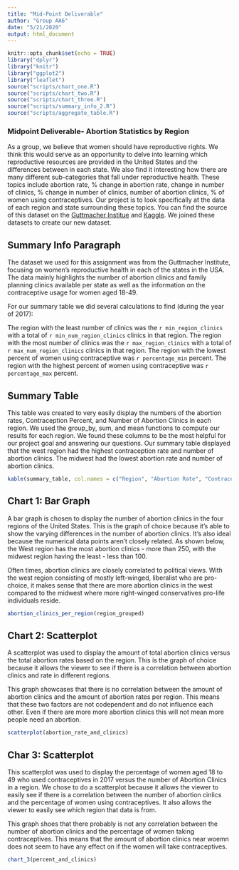 ```yaml
---
title: "Mid-Point Deliverable"
author: "Group AA6"
date: "5/21/2020"
output: html_document
---
```


```r
knitr::opts_chunk$set(echo = TRUE)
library("dplyr")
library("knitr")
library("ggplot2")
library("leaflet")
source("scripts/chart_one.R")
source("scripts/chart_two.R")
source("scripts/chart_three.R")
source("scripts/summary_info_2.R")
source("scripts/aggregate_table.R")

```
### Midpoint Deliverable- Abortion Statistics by Region
As a group, we believe that women should have reproductive rights. We think this
would serve as an opportunity to delve into learning which reproductive resources
are provided in the United States and the differences between in each state. We
also find it interesting how there are many different sub-categories that fall
under reproductive health. These topics include abortion rate, % change in
abortion rate, change in number of clinics, % change in number of clinics,
number of abortion clinics, % of women using contraceptives. Our project is to
look specifically at the data of each region and state surrounding these topics.
You can find the source of this dataset on the
[Guttmacher Institue](https://data.guttmacher.org/states/table?dataset=data&state=AL+AK+AZ+AR+CA+CO+CT+DE+DC+FL+GA+HI+ID+IL+IN+IA+KS+KY+LA+ME+MD+MA+MI+MN+MS+MO+MT+NE+NV+NH+NJ+NM+NY+NC+ND+OH+OK+OR+PA+RI+SC+SD+TN+TX+UT+VT+VA+WA+WV+WI+WY&topics=57+283+65) and [Kaggle](https://www.kaggle.com/omer2040/usa-states-to-region). We joined these datasets to create our new dataset. 


## Summary Info Paragraph 
The dataset we used for this assignment was from the Guttmacher Institute, 
focusing on women’s reproductive health in each of the states in the USA. 
The data mainly highlights the number of abortion clinics and family planning
clinics available per state as well as the information  on the contraceptive 
usage for women aged 18-49.

For our summary table we did several calculations to find
(during the year of 2017):

 The region with the least number of clinics was the `r min_region_clinics` with a total of 
`r min_num_region_clinics` clinics in that region. The region with the most number of clinics was the `r max_region_clinics` with a total of `r max_num_region_clinics` clinics in that region. The region with the lowest percent of women using contraceptive was `r percentage_min` percent. The region with the highest percent of women using contraceptive was `r percentage_max` percent.

## Summary Table 
This table was created to very easily display the numbers of the abortion rates, Contraception Percent, and Number of Abortion Clinics in each region. We used the group_by, sum, and mean functions to compute our results for each region. We found these columns to be the most helpful for our project goal and answering our questions. Our summary table displayed that the west region had the highest contraception rate and number of abortion clinics. The midwest had the lowest abortion rate and number of abortion clinics. 
```r
kable(summary_table, col.names = c("Region", "Abortion Rate", "Contraception Percent", "Number of Abortion Clinics"))
```

## Chart 1: Bar Graph
A bar graph is chosen to display the number of abortion clinics in the four
regions of the United States. This is the graph of choice because it’s able to
show the varying differences in the number of abortion clinics. It’s also ideal
because the numerical data points aren’t closely related. As shown below, the
West region has the most abortion clinics - more than 250, with the midwest
region having the least - less than 100. 

Often times, abortion clinics are closely correlated to political views. With
the west region consisting of mostly left-winged, liberalist who are
pro-choice, it makes sense that there are more abortion clinics in the west
compared to the midwest where more right-winged conservatives pro-life
individuals reside.

``` r
abortion_clinics_per_region(region_grouped)
```

## Chart 2: Scatterplot
A scatterplot was used to display the amount of total abortion clinics versus
the total abortion rates based on the region. This is the graph of choice
because it allows the viewer to see if there is a correlation between abortion
clinics and rate in different regions.

This graph showcases that there is no correlation between the amount of
abortion clinics and the amount of abortion rates per region. This means that
these two factors are not codependent and do not influence each other.
Even if there are more more abortion clinics this will not mean more people
need an abortion. 

```r
scatterplot(abortion_rate_and_clinics)
```

## Char 3: Scatterplot 
This scatterplot was used to display the percentage of women aged 18 to 49 who
used contraceptives in 2017 versus the number of Abortion Clinics in a region.
We chose to do a scatterplot because it allows the viewer to easily see if there
is a correlation between the number of abortion cinlics and the percentage of
women using contraceptives. It also allows the viewer to easily see which region
that data is from.

This graph shoes that there probably is not any correlation between the number of
abortion clinics and the percentage of women taking contraceptives. This means
that the amount of abortion clinics near woemn does not seem to have any effect
on if the women will take contraceptives.

```r
chart_3(percent_and_clinics)
```

